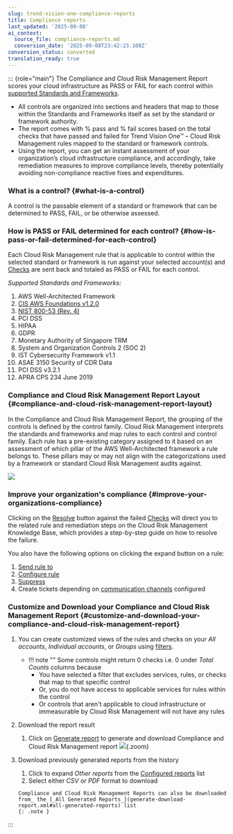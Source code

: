 ```yaml
---
slug: trend-vision-one-compliance-reports
title: Compliance reports
last_updated: '2025-09-08'
ai_context:
  source_file: compliance-reports.md
  conversion_date: '2025-09-08T23:42:23.108Z'
conversion_status: converted
translation_ready: true
---
```


::: {role="main"}
The Compliance and Cloud Risk Management Report scores your cloud infrastructure as PASS or FAIL for each control within [supported Standards and Frameworks](compliance-in-cloud-posture.mdx).

- All controls are organized into sections and headers that map to those within the Standards and Frameworks itself as set by the standard or framework authority.
- The report comes with % pass and % fail scores based on the total checks that have passed and failed for Trend Vision One™ – Cloud Risk Management rules mapped to the standard or framework controls.
- Using the report, you can get an instant assessment of your organization’s cloud infrastructure compliance, and accordingly, take remediation measures to improve compliance levels, thereby potentially avoiding non-compliance reactive fixes and expenditures.

### What is a control? {#what-is-a-control}

A control is the passable element of a standard or framework that can be determined to PASS, FAIL, or be otherwise assessed.

### How is PASS or FAIL determined for each control? {#how-is-pass-or-fail-determined-for-each-control}

Each Cloud Risk Management rule that is applicable to control within the selected standard or framework is run against your selected account(s) and [Checks](model-check.mdx) are sent back and totaled as PASS or FAIL for each control.

*Supported Standards and Frameworks:*

1.  AWS Well-Architected Framework
2.  [CIS AWS Foundations v1.2.0](https://www.cloudconformity.com/compliance/CIS/)
3.  [NIST 800-53 (Rev. 4)](https://www.cloudconformity.com/conformity-rules/Compliance/NIST/)
4.  PCI DSS
5.  HIPAA
6.  GDPR
7.  Monetary Authority of Singapore TRM
8.  System and Organization Controls 2 (SOC 2)
9.  IST Cybersecurity Framework v1.1
10. ASAE 3150 Security of CDR Data
11. PCI DSS v3.2.1
12. APRA CPS 234 June 2019

### Compliance and Cloud Risk Management Report Layout {#compliance-and-cloud-risk-management-report-layout}

In the Compliance and Cloud Risk Management Report, the grouping of the controls is defined by the control family. Cloud Risk Management interprets the standards and frameworks and map rules to each control and control family. Each rule has a pre-existing category assigned to it based on an assessment of which pillar of the AWS Well-Architected framework a rule belongs to. These pillars may or may not align with the categorizations used by a framework or standard Cloud Risk Management audits against.

![](/images/all-checks-updated=b3378b4c-9251-41a8-8e0d-64b9f5afd38d.webp)

### Improve your organization's compliance {#improve-your-organizations-compliance}

Clicking on the [Resolve](failed-check-resolution.mdx) button against the failed [Checks](model-check.mdx) will direct you to the related rule and remediation steps on the Cloud Risk Management Knowledge Base, which provides a step-by-step guide on how to resolve the failure.

You also have the following options on clicking the expand button on a rule:

1.  [Send rule to](send-rule.mdx)
2.  [Configure rule](rules-configuration.mdx)
3.  [Suppress](rules-suppress-check.mdx)
4.  Create tickets depending on [communication channels](communication-integrations.mdx) configured

### Customize and Download your Compliance and Cloud Risk Management Report {#customize-and-download-your-compliance-and-cloud-risk-management-report}

1.  You can create customized views of the rules and checks on your *All accounts*, *Individual accounts*, or *Groups* using [filters](filter-search.mdx).

    - !!! note "" Some controls might return 0 checks i.e. 0 under *Total Counts* columns because
      - You have selected a filter that excludes services, rules, or checks that map to that specific control
      - Or, you do not have access to applicable services for rules within the control
      - Or controls that aren't applicable to cloud infrastructure or immeasurable by Cloud Risk Management will not have any rules

2.  Download the report result

    1.  Click on [Generate report](generate-download-report.mdx) to generate and download Compliance and Cloud Risk Management report ![](/images/generate-compliance-conformity-report-fhzpwd=d7051a01-d81a-40d7-a818-7df0788d8514.webp){.zoom}

3.  Download previously generated reports from the history

    1.  Click to expand *Other reports* from the [Configured reports](configured-reports.mdx) list
    2.  Select either *CSV* or *PDF* format to download

    ``` codeblock
    Compliance and Cloud Risk Management Reports can also be downloaded from_ the [_All Generated Reports_](generate-download-report.xml#all-generated-reports) list
    {: .note }
    ```
:::
